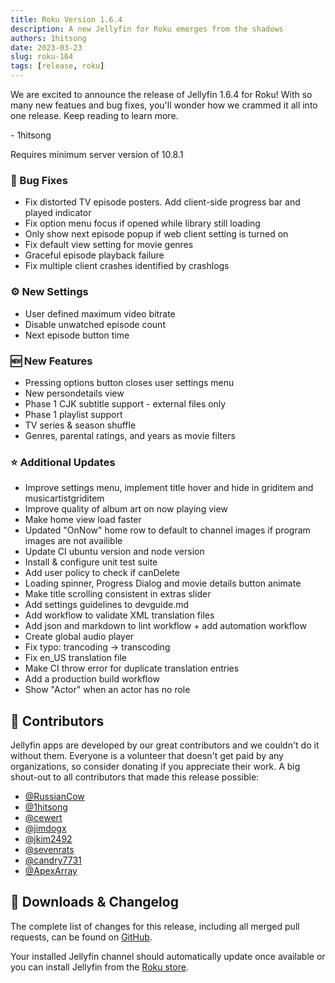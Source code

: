 ```yaml
---
title: Roku Version 1.6.4
description: A new Jellyfin for Roku emerges from the shadows
authors: 1hitsong
date: 2023-03-23
slug: roku-164
tags: [release, roku]
---
```


We are excited to announce the release of Jellyfin 1.6.4 for Roku! With so many new featues and bug fixes, you'll wonder how we crammed it all into one release. Keep reading to learn more.

\- 1hitsong

<!--truncate-->

Requires minimum server version of 10.8.1

### 🐛 Bug Fixes

- Fix distorted TV episode posters. Add client-side progress bar and played indicator
- Fix option menu focus if opened while library still loading
- Only show next episode popup if web client setting is turned on
- Fix default view setting for movie genres
- Graceful episode playback failure
- Fix multiple client crashes identified by crashlogs

### ⚙️ New Settings

- User defined maximum video bitrate
- Disable unwatched episode count
- Next episode button time

### 🆕 New Features

- Pressing options button closes user settings menu
- New persondetails view
- Phase 1 CJK subtitle support - external files only
- Phase 1 playlist support
- TV series & season shuffle
- Genres, parental ratings, and years as movie filters

### ⭐ Additional Updates

- Improve settings menu, implement title hover and hide in griditem and musicartistgriditem
- Improve quality of album art on now playing view
- Make home view load faster
- Updated "OnNow" home row to default to channel images if program images are not availible
- Update CI ubuntu version and node version
- Install & configure unit test suite
- Add user policy to check if canDelete
- Loading spinner, Progress Dialog and movie details button animate
- Make title scrolling consistent in extras slider
- Add settings guidelines to devguide.md
- Add workflow to validate XML translation files
- Add json and markdown to lint workflow + add automation workflow
- Create global audio player
- Fix typo: trancoding -> transcoding
- Fix en_US translation file
- Make CI throw error for duplicate translation entries
- Add a production build workflow
- Show "Actor" when an actor has no role

## 👥 Contributors

Jellyfin apps are developed by our great contributors and we couldn't do it without them. Everyone is a volunteer that
doesn't get paid by any organizations, so consider donating if you appreciate their work. A big shout-out to all
contributors that made this release possible:

- [@RussianCow](https://github.com/RussianCow)
- [@1hitsong](https://github.com/1hitsong)
- [@cewert](https://github.com/cewert)
- [@jimdogx](https://github.com/jimdogx)
- [@jkim2492](https://github.com/jkim2492)
- [@sevenrats](https://github.com/sevenrats)
- [@candry7731](https://github.com/candry7731)
- [@ApexArray](https://github.com/ApexArray)

## 💾 Downloads & Changelog

The complete list of changes for this release, including all merged pull requests, can be found on
[GitHub](https://github.com/jellyfin/jellyfin-roku/releases/tag/v1.6.4).

Your installed Jellyfin channel should automatically update once available or you can install Jellyfin 
from the [Roku store](https://channelstore.roku.com/details/592369/jellyfin).
